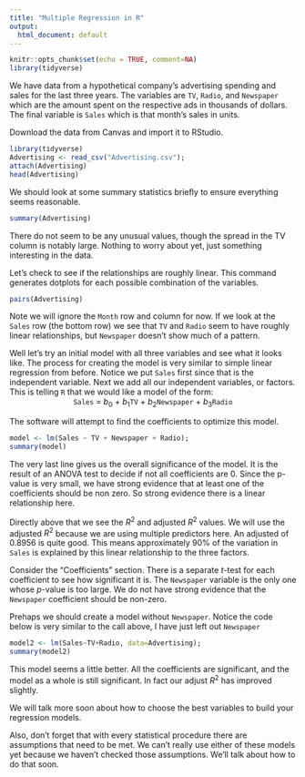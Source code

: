 ```yaml
---
title: "Multiple Regression in R"
output:
  html_document: default
---
```


```r
knitr::opts_chunk$set(echo = TRUE, comment=NA)
library(tidyverse)
```


We have data from a hypothetical company's advertising spending and sales for the last three years.  The variables are `TV`, `Radio`, and `Newspaper` which are the amount spent on the respective ads in thousands of dollars.  The final variable is `Sales` which is that month's sales in units.

Download the data from Canvas and import it to RStudio.
```r
library(tidyverse)
Advertising <- read_csv("Advertising.csv");
attach(Advertising)
head(Advertising)
```

We should look at some summary statistics briefly to ensure everything seems reasonable.
```r
summary(Advertising)
```

There do not seem to be any unusual values, though the spread in the TV column is notably large.  Nothing to worry about yet, just something interesting in the data.


Let's check to see if the relationships are roughly linear.  This command generates dotplots for each possible combination of the variables.
```r
pairs(Advertising)
```

Note we will ignore the `Month` row and column for now.  If we look at the `Sales` row (the bottom row) we see that `TV` and `Radio` seem to have roughly linear relationships, but `Newspaper` doesn't show much of a pattern. 

Well let's try an initial model with all three variables and see what it looks like. The process for creating the model is very similar to simple linear regression from before.  Notice we put `Sales` first since that is the independent variable.  Next we add all our independent variables, or factors.  This is telling `R` that we would like a model of the form:
<center>
`Sales` = $b_0$ + $b_1$`TV` + $b_2$`Newspaper` + $b_3$`Radio`
</center>
The software will attempt to find the coefficients to optimize this model.
```r
model <- lm(Sales ~ TV + Newspaper + Radio);
summary(model)
```

The very last line gives us the overall significance of the model.  It is the result of an ANOVA test to decide if not all coefficients are 0.  Since the p-value is very small, we have strong evidence that at least one of the coefficients should be non zero.  So strong evidence there is a linear relationship here.

Directly above that we see the $R^2$ and adjusted $R^2$ values.  We will use the adjusted $R^2$ because we are using multiple predictors here.  An adjusted of 0.8956 is quite good.  This means approximately 90% of the variation in `Sales` is explained by this linear relationship to the three factors.

Consider the "Coefficients" section. There is a separate $t$-test for each coefficient to see how significant it is.  The `Newspaper` variable is the only one whose $p$-value is too large.  We do not have strong evidence that the `Newspaper` coefficient should be non-zero.

Prehaps we should create a model without `Newspaper`.  Notice the code below is very similar to the call above, I have just left out `Newspaper`
```r
model2 <- lm(Sales~TV+Radio, data=Advertising);
summary(model2)
```

This model seems a little better.  All the coefficients are significant, and the model as a whole is still significant.  In fact our adjust $R^2$ has improved slightly.

We will talk more soon about how to choose the best variables to build your regression models.

Also, don't forget that with every statistical procedure there are assumptions that need to be met.  We can't really use either of these models yet because we haven't checked those assumptions.  We'll talk about how to do that soon.
